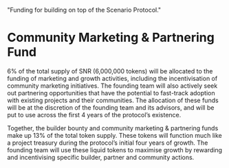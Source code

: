   "Funding for building on top of the Scenario Protocol."

# Community Marketing & Partnering Fund

6% of the total supply of SNR (6,000,000 tokens) will be allocated to the funding of marketing and growth activities, including the incentivisation of community marketing initiatives. The founding team will also actively seek out partnering opportunities that have the potential to fast-track adoption with existing projects and their communities. The allocation of these funds will be at the discretion of the founding team and its advisors, and will be put to use across the first 4 years of the protocol’s existence.

Together, the builder bounty and community marketing & partnering funds make up 13% of the total token supply. These tokens will function much like a project treasury during the protocol’s initial four years of growth. The founding team will use these liquid tokens to maximise growth by rewarding and incentivising specific builder, partner and community actions.
